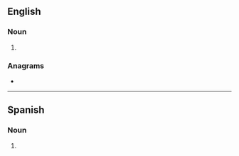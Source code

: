 ==English==

===Noun===
{{head|en|noun plural form}}

# {{plural of|barriada|lang=en}}

===Anagrams===
* {{anagrams|en|a=aaabdirrs|arribadas|baradaris}}

----

==Spanish==

===Noun===
{{head|es|noun plural form}}

# {{plural of|barriada|lang=es}}